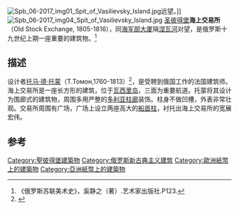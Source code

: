 {{refimprove|time=2014-03-14T11:13:03+00:00}}
[[Image:Spb_06-2017_img01_Spit_of_Vasilievsky_Island.jpg|thumb]]远望。]]
[[Image:Spb_06-2017_img04_Spit_of_Vasilievsky_Island.jpg|thumb]]
[[圣彼得堡|圣彼得堡]]'''海上交易所'''（Old Stock Exchange, 1805-1816），同[[海軍部大廈_(聖彼得堡)|海军部大厦]]隔[[涅瓦河|涅瓦河]]对望，是俄罗斯十九世纪上期一座重要的建筑物。<ref>《俄罗斯苏联美术史》，奚静之（著）.艺术家出版社.P123.</ref>

==描述==
设计者[[托马·德·托蒙|托马·德·托蒙]]（Т.Томон,1760-1813）<ref>{{Cite web |url=http://www.saint-petersburg.com/french/jean-francois-thomas-de-thomon/ |title=Jean-Francois Thomas de Thomon |access-date=2014-03-14 |archive-date=2015-01-07 |archive-url=https://web.archive.org/web/20150107083748/http://www.saint-petersburg.com/french/jean-francois-thomas-de-thomon/ |dead-url=no }}</ref>，是受聘到俄国工作的法国建筑师。海上交易所是一座长方形的建筑，位于[[瓦西里岛|瓦西里岛]]，三面为重要航道。托蒙将其设计为围廊式的建筑物，周围多用严整的[[多利亚柱廊|多利亚柱廊]]装饰。柱身不做凹槽，外表非常壮观。交易所周围有广场，广场上设立两座高大的[[船首柱|船首柱]]，衬托出海上交易所的宽展宏伟。

==参考==

{{Reflist|2}}

[[Category:聖彼得堡建築物|Category:聖彼得堡建築物]]
[[Category:俄罗斯新古典主义建筑|Category:俄罗斯新古典主义建筑]]
[[Category:歐洲紙幣上的建築物|Category:歐洲紙幣上的建築物]]
[[Category:亞洲紙幣上的建築物|Category:亞洲紙幣上的建築物]]